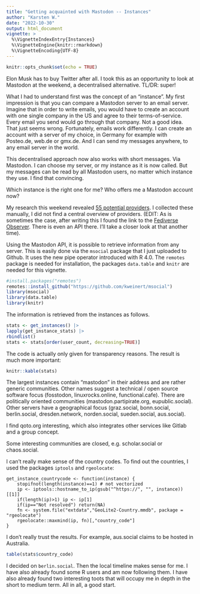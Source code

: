 ```yaml
---
title: "Getting acquainted with Mastodon -- Instances"
author: "Karsten W."
date: "2022-10-30"
output: html_document
vignette: >
  %\VignetteIndexEntry{Instances}
  %\VignetteEngine{knitr::rmarkdown}
  %\VignetteEncoding{UTF-8}
---
```


```r
knitr::opts_chunk$set(echo = TRUE)
```

Elon Musk has to buy Twitter after all. I took this as an opportunity to look at Mastodon at the weekend, a decentralised alternative. TL/DR: super!

What I had to understand first was the concept of an "instance". My first impression is that you can compare a Mastodon server to an email server. Imagine that in order to write emails, you would have to create an account with one single company in the US and agree to their terms-of-service. Every email you send would go through that company. Not a good idea. That just seems wrong. Fortunately, emails work differently. I can create an account with a server of my choice, in Germany for example with Posteo.de, web.de or gmx.de. And I can send my messages anywhere, to any email server in the world.

This decentralised approach now also works with short messages. Via Mastodon. I can choose my server, or my instance as it is now called. But my messages can be read by all Mastodon users, no matter which instance they use. I find that convincing.

Which instance is the right one for me? Who offers me a Mastodon account now? 

My research this weekend revealed [55 potential providers](https://github.com/kweinert/msocial/blob/main/inst/extdata/instances.txt). I collected these manually, I did not find a central overview of providers. (EDIT: As is sometimes the case, after writing this I found the link to the
[Fediverse Observer](https://mastodon.fediverse.observer/list). There is even an API there. I'll take a closer look at that another time).

Using the Mastodon API, it is possible to retrieve information from any server. This is easily done via the `msocial` package that I just uploaded to Github. It uses the new pipe operator introduced with R 4.0. The `remotes` package is needed for installation, the packages `data.table` and `knitr` are needed for this vignette. 

```r
#install.packages("remotes")
remotes::install_github("https://github.com/kweinert/msocial")
library(msocial)
library(data.table)
library(knitr)
```

The information is retrieved from the instances as follows.

```r
stats <- get_instances() |>
lapply(get_instance_stats) |>
rbindlist()
stats <- stats[order(user_count, decreasing=TRUE)]
```

The code is actually only given for transparency reasons. The result is much more important: 

```r
knitr::kable(stats)
```

The largest instances contain "mastodon" in their address and are rather generic communities. Other names suggest a technical / open source software focus (fosstodon, linuxrocks.online, functional.cafe). There are politically oriented communities (mastodon.partipirate.org, eupublic.social). Other servers have a geographical focus (graz.social, bonn.social, berlin.social, dresden.network, norden.social, sueden.social, aus.social). 

I find qoto.org interesting, which also integrates other services like Gitlab and a group concept.

Some interesting communities are closed, e.g. scholar.social or chaos.social.

I can't really make sense of the country codes. To find out the countries, I used the packages `iptools` and `rgeolocate`:

```
get_instance_countrycode <- function(instance) {
	stopifnot(length(instance)==1) # not vectorized
	ip <- iptools::hostname_to_ip(gsub("^https://", "", instance))[[1]]
	if(length(ip)>1) ip <- ip[1]
	if(ip=="Not resolved") return(NA)
	fn <- system.file("extdata","GeoLite2-Country.mmdb", package = "rgeolocate")
	rgeolocate::maxmind(ip, fn)[,"country_code"]
}
```	

I don't really trust the results. For example, aus.social claims to be hosted in Australia.

```r
table(stats$country_code)
```

I decided on `berlin.social`. Then the local timeline makes sense for me. I have also already found some R users and am now following them. I have also already found two interesting toots that will occupy me in depth in the short to medium term. All in all, a good start.


